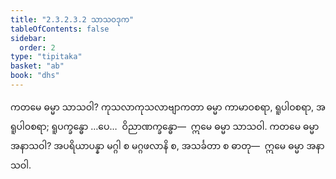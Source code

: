 ```yaml
---
title: "2.3.2.3.2 သာသဝဒုက"
tableOfContents: false
sidebar:
  order: 2
type: "tipitaka"
basket: "ab"
book: "dhs"
---
```



<DynamicBreadcrumb />

<Division number="1108" book="dhs" e="ch" v="29" p="223">

<Paragraph number="1799" book="dhs">
ကတမေ ဓမ္မာ သာသဝါ? ကုသလာကုသလာဗျာကတာ ဓမ္မာ ကာမာဝစရာ, ရူပါဝစရာ, အရူပါဝစရာ; ရူပက္ခန္ဓော …ပေ…  ဝိညာဏက္ခန္ဓော—  ဣမေ ဓမ္မာ သာသဝါ.
</Paragraph>

</Division>
<Division number="1109" book="dhs" e="ch" v="29" p="223">

<Paragraph number="1800" book="dhs">
ကတမေ ဓမ္မာ အနာသဝါ? အပရိယာပန္နာ မဂ္ဂါ စ မဂ္ဂဖလာနိ စ, အသင်္ခတာ စ ဓာတု—  ဣမေ ဓမ္မာ အနာသဝါ.
</Paragraph>
</Division>